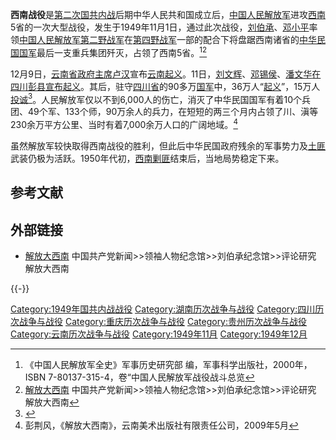 {{refimprove|time=2013-12-06T09:12:05+00:00}}
{{提示|西南戰爭}}
{{Infobox Military Conflict
|conflict=西南战役
|partof=[[第二次国共内战|第二次国共内战]]
|date=1949年11月11日 - 12月27日
|place=[[湖南省_(中華民國)|湘]]、[[四川省_(中華民國)|川]]、[[西康省|康]]、[[雲南省_(中華民國)|滇]]、[[貴州省_(中華民國)|黔]]等地区
|result=[[中国人民解放军|中国人民解放军]]决定性胜利，占领西南五省。
|combatant1={{PRC}}<br />
[[File:People's_Liberation_Army_Flag_of_the_People's_Republic_of_China.svg|21px]] [[中国人民解放军第二野战军|中国人民解放军第二野战军]]
</small>
|combatant2={{ROC-1928}}<br />
[[File:ROC_Ministry_of_National_Defense_Flag.svg|22px]] [[中华民国国军|中华民国国军]]
|commander1=[[File:People's_Liberation_Army_Flag_of_the_People's_Republic_of_China.svg|22px]] [[刘伯承|刘伯承]]<br />
[[File:People's_Liberation_Army_Flag_of_the_People's_Republic_of_China.svg|22px]] [[邓小平|邓小平]]<br />
[[File:People's_Liberation_Army_Flag_of_the_People's_Republic_of_China.svg|22px]] [[贺龙|贺龙]]
|commander2=[[File:ROC_Ministry_of_National_Defense_Flag.svg|22px]] [[胡宗南|胡宗南]]<br />  [[File:ROC_Ministry_of_National_Defense_Flag.svg|22px]] [[白崇禧|白崇禧]]<br />  [[File:ROC_Ministry_of_National_Defense_Flag.svg|22px]] [[宋希濂|宋希濂]]{{POW}}
|strength1=约20万+
|strength2=约100万
|casualties1=约6,000人，阵亡1,000余人
|casualties2=约93万，其中驻守四川的51万人投向中华人民共和国政权
}}
'''西南战役'''是[[第二次国共内战|第二次国共内战]]后期中华人民共和国成立后，[[中国人民解放军|中国人民解放军]]进攻[[中国西南地区|西南]]5省的一次大型战役，发生于1949年11月1日，通过此次战役，[[刘伯承|刘伯承]]、[[邓小平|邓小平]]率领[[中国人民解放军第二野战军|中国人民解放军第二野战军]]在[[第四野战军|第四野战军]]一部的配合下将盘踞西南诸省的[[中华民国国军|中华民国国军]]最后一支重兵集团歼灭，占领了西南5省。<ref>《中国人民解放军全史》军事历史研究部 编，军事科学出版社，2000年，ISBN 7-80137-315-4，卷“中国人民解放军战役战斗总览</ref><ref>[http://cpc.people.com.cn/GB/69112/99989/100018/6522542.html 解放大西南] {{Wayback|url=http://cpc.people.com.cn/GB/69112/99989/100018/6522542.html |date=20160304071628 }}中国共产党新闻>>领袖人物纪念馆>>刘伯承纪念馆>>评论研究 解放大西南</ref>

12月9日，[[云南省政府主席|云南省政府主席]][[盧漢|卢汉]]宣布[[卢汉云南起义|云南起义]]。11日，[[刘文辉|刘文辉]]、[[邓锡侯|邓锡侯]]、[[潘文华|潘文华]][[彭县起义|在四川彭县宣布起义]]。其后，驻守[[四川省_(中華民國)|四川省]]的90多万[[中华民国国军|国军]]中，36万人“[[起义|起义]]”，15万人[[投诚|投诚]]<ref name="a1">{{Cite web |url=http://www.pengzhou.gov.cn/index.php/Detail?cid=215&tid=75282 |title=龙兴古刹上空的电波——刘、邓、潘成都起义纪实 |accessdate=2015-10-20 |author= |date=2013-05-09 |work= |publisher=彭州公众信息网 |language=Zh-hans |archiveurl=https://web.archive.org/web/20160305014919/http://www.pengzhou.gov.cn/index.php/Detail?cid=215&tid=75282 |archivedate=2016-03-05 |deadurl=yes }}</ref>。人民解放军仅以不到6,000人的伤亡，消灭了中华民国国军有着10个兵团、49个军、133个师，90万余人的兵力，在短短的两三个月内占领了川、滇等230余万平方公里、当时有着7,000余万人口的广阔地域。<ref>彭荆风，《解放大西南》，云南美术出版社有限责任公司，2009年5月 </ref>

虽然解放军较快取得西南战役的胜利，但此后中华民国政府残余的军事势力及[[土匪|土匪]]武装仍极为活跃。1950年代初，[[西南剿匪|西南剿匪]]结束后，当地局势稳定下来。

== 参考文献 ==
{{reflist}}

== 外部链接 ==
*[http://cpc.people.com.cn/GB/69112/99989/100018/6522542.html 解放大西南] {{Wayback|url=http://cpc.people.com.cn/GB/69112/99989/100018/6522542.html |date=20160304071628 }}中国共产党新闻>>领袖人物纪念馆>>刘伯承纪念馆>>评论研究 解放大西南
{{-}}
{{第二次国共内战}}
{{中国历代统一战争}}
{{云南历史|民国}}

{{DEFAULTSORT:X}}
[[Category:1949年国共内战战役|Category:1949年国共内战战役]]
[[Category:湖南历次战争与战役|Category:湖南历次战争与战役]]
[[Category:四川历次战争与战役|Category:四川历次战争与战役]]
[[Category:重庆历次战争与战役|Category:重庆历次战争与战役]]
[[Category:贵州历次战争与战役|Category:贵州历次战争与战役]]
[[Category:云南历次战争与战役|Category:云南历次战争与战役]]
[[Category:1949年11月|Category:1949年11月]]
[[Category:1949年12月|Category:1949年12月]]